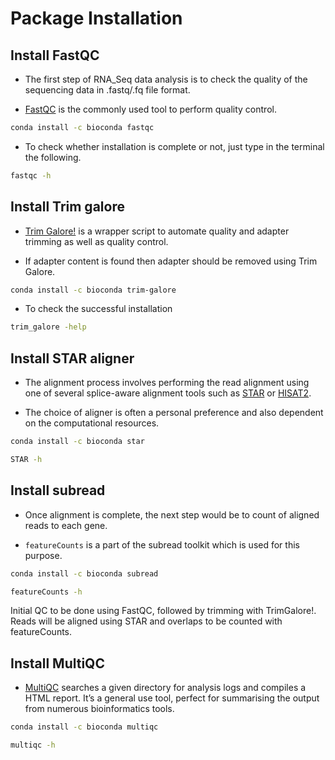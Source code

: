 # Package Installation

## Install FastQC

-   The first step of RNA_Seq data analysis is to check the quality of the sequencing data in .fastq/.fq file format.

-   [FastQC](https://www.bioinformatics.babraham.ac.uk/projects/fastqc/){target="_blank"} is the commonly used tool to perform quality control.

``` bash
conda install -c bioconda fastqc
```

-   To check whether installation is complete or not, just type in the terminal the following.

``` bash
fastqc -h
```

## Install Trim galore

- [Trim Galore!](https://www.bioinformatics.babraham.ac.uk/projects/trim_galore/){target="_blank"} is a wrapper script to automate quality and adapter trimming as well as quality control.

- If adapter content is found then adapter should be removed using Trim Galore.

``` bash
conda install -c bioconda trim-galore
```

- To check the successful installation

``` bash
trim_galore -help
```

## Install STAR aligner

- The alignment process involves performing the read alignment using one of several splice-aware alignment tools such as [STAR](https://www.ncbi.nlm.nih.gov/pmc/articles/PMC3530905/){target="_blank"} or [HISAT2](https://daehwankimlab.github.io/hisat2/){target="_blank"}. 

- The choice of aligner is often a personal preference and also dependent on the computational resources.

``` bash
conda install -c bioconda star

STAR -h
```

## Install subread

- Once alignment is complete, the next step would be to count of aligned reads to each gene.

- `featureCounts` is a part of the subread toolkit which is used for this purpose.

```bash
conda install -c bioconda subread

featureCounts -h
```

:::{.callout-note}
Initial QC to be done using FastQC, followed by trimming with TrimGalore!. Reads will be aligned using STAR and overlaps to be counted with featureCounts. 
:::

## Install MultiQC

- [MultiQC](https://multiqc.info/){target="_blank"} searches a given directory for analysis logs and compiles a HTML report. It's a general use tool, perfect for summarising the output from numerous bioinformatics tools.

```bash
conda install -c bioconda multiqc

multiqc -h 
```
